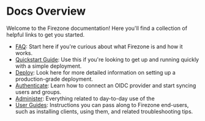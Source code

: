 
# Docs Overview

Welcome to the Firezone documentation! Here you'll find a collection of helpful
links to get you started.

- [FAQ](/kb/faq): Start here if you're curious about what Firezone is and how it
  works.
- [Quickstart Guide](/kb/quickstart): Use this if you're looking to get up and
  running quickly with a simple deployment.
- [Deploy](/kb/deploy): Look here for more detailed information on setting up a
  production-grade deployment.
- [Authenticate](/kb/authenticate): Learn how to connect an OIDC provider and
  start syncing users and groups.
- [Administer](/kb/administer): Everything related to day-to-day use of the
- [User Guides](/kb/user-guides): Instructions you can pass along to Firezone
  end-users, such as installing clients, using them, and related troubleshooting
  tips.

<SupportOptions />
